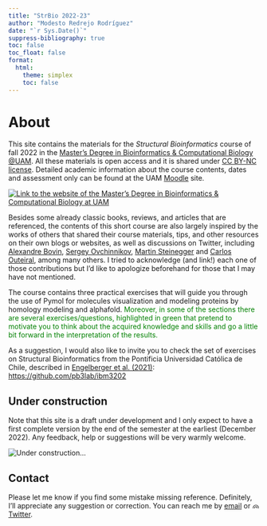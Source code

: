 ```yaml
---
title: "StrBio 2022-23"
author: "Modesto Redrejo Rodríguez"
date: "`r Sys.Date()`"
suppress-bibliography: true
toc: false 
toc_float: false
format:
  html:
    theme: simplex
    toc: false
---
```


# About

This site contains the materials for the *Structural Bioinformatics* course of fall 2022 in the [Master's Degree in Bioinformatics & Computational Biology \@UAM](https://www-uam-es.translate.goog/Medicina/MasterBioinformaticaBiologiaComputacional/1446820907497.htm?language=es&nodepath=M?ster+Universitario+en+Bioinform?tica+y+Biolog?a+Computacional&_x_tr_sl=es&_x_tr_tl=en&_x_tr_hl=es&_x_tr_pto=wapp). All these materials is open access and it is shared under [CC BY-NC license](https://creativecommons.org/licenses/by-nc/2.0/ "CC BY-NC license"). Detailed academic information about the course contents, dates and assessment only can be found at the UAM [Moodle](https://posgrado.uam.es/) site.

[![Link to the website of the Master's Degree in Bioinformatics & Computational Biology at UAM](pics/QR_master.png "Master's Degree in Bioinformatics & Computational Biology")](https://www-uam-es.translate.goog/Medicina/MasterBioinformaticaBiologiaComputacional/1446820907497.htm?language=es&nodepath=M?ster+Universitario+en+Bioinform?tica+y+Biolog?a+Computacional&_x_tr_sl=es&_x_tr_tl=en&_x_tr_hl=es&_x_tr_pto=wapp)

Besides some already classic books, reviews, and articles that are referenced, the contents of this short course are also largely inspired by the works of others that shared their course materials, tips, and other resources on their own blogs or websites, as well as discussions on Twitter, including [Alexandre Bovin](https://www.uu.nl/staff/amjjbonvin), [Sergey Ovchinnikov](https://twitter.com/sokrypton), [Martin Steinegger](https://twitter.com/thesteinegger) and [Carlos Outeiral](https://twitter.com/c_outeiral?lang=es), among many others. I tried to acknowledge (and link!) each one of those contributions but I'd like to apologize beforehand for those that I may have not mentioned.

The course contains three practical exercises that will guide you through the use of Pymol for molecules visualization and modeling proteins by homology modeling and alphafold. [Moreover, in some of the sections there are several exercises/questions, highlighted in green that pretend to motivate you to think about the acquired knowledge and skills and go a little bit forward in the interpretation of the results.]{style="color:green"}

As a suggestion, I would also like to invite you to check the set of exercises on Structural Bioinformatics from the Pontificia Universidad Católica de Chile, described in [Engelberger et al. (2021)](https://pubs.acs.org/doi/10.1021/acs.jchemed.1c00022): <https://github.com/pb3lab/ibm3202>

::: callout-warning
## Under construction
:::

Note that this site is a draft under development and I only expect to have a first complete version by the end of the semester at the earliest (December 2022). Any feedback, help or suggestions will be very warmly welcome.

![](pics/8275a.jpg "Under construction...")

## Contact

Please let me know if you find some mistake missing reference. Definitely, I'll appreciate any suggestion or correction. You can reach me by [email](mailto::modesto.redrejo@uam.es) or [![](pics/tw.png "@mredrejo"){width="14" height="11"} Twitter](https://twitter.com/mredrejo "Twitter").
